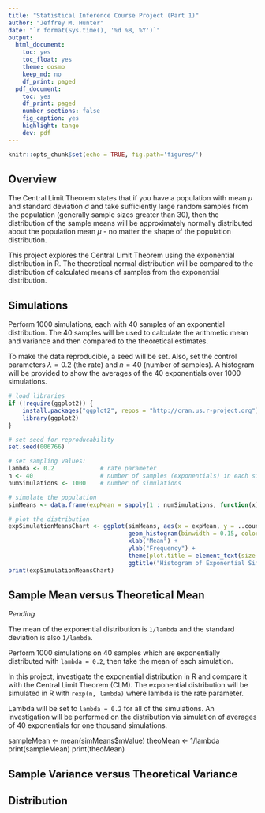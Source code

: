 ```yaml
---
title: "Statistical Inference Course Project (Part 1)"
author: "Jeffrey M. Hunter"
date: "`r format(Sys.time(), '%d %B, %Y')`"
output:
  html_document:
    toc: yes
    toc_float: yes
    theme: cosmo
    keep_md: no
    df_print: paged
  pdf_document:
    toc: yes
    df_print: paged
    number_sections: false
    fig_caption: yes
    highlight: tango
    dev: pdf
---
```


```r
knitr::opts_chunk$set(echo = TRUE, fig.path='figures/')
```

## Overview

The Central Limit Theorem states that if you have a population with mean $\mu$
and standard deviation $\sigma$ and take sufficiently large random samples from
the population (generally sample sizes greater than 30), then the distribution of the
sample means will be approximately normally distributed about the population
mean $\mu$ - no matter the shape of the population distribution.

This project explores the Central Limit Theorem using the exponential
distribution in R. The theoretical normal distribution will be compared to the
distribution of calculated means of samples from the exponential distribution.

## Simulations

Perform 1000 simulations, each with 40 samples of an exponential distribution.
The 40 samples will be used to calculate the arithmetic mean and variance and
then compared to the theoretical estimates.

To make the data reproducible, a seed will be set. Also, set the control 
parameters $\lambda = 0.2$ (the rate) and $n = 40$ (number of samples). A histogram
will be provided to show the averages of the 40 exponentials over 1000
simulations.

```r
# load libraries
if (!require(ggplot2)) {
    install.packages("ggplot2", repos = "http://cran.us.r-project.org")
    library(ggplot2)
}

# set seed for reproducability
set.seed(006766)

# set sampling values:
lambda <- 0.2             # rate parameter
n <- 40                   # number of samples (exponentials) in each simulation
numSimulations <- 1000    # number of simulations

# simulate the population
simMeans <- data.frame(expMean = sapply(1 : numSimulations, function(x) {mean(rexp(n, lambda))}))

# plot the distribution
expSimulationMeansChart <- ggplot(simMeans, aes(x = expMean, y = ..count..)) +
                                  geom_histogram(binwidth = 0.15, color = "white", fill = rgb(0.2,0.7,0.1,0.4))  +
                                  xlab("Mean") +
                                  ylab("Frequency") +
                                  theme(plot.title = element_text(size = 14, hjust = 0.5)) +
                                  ggtitle("Histogram of Exponential Simulation Means")
print(expSimulationMeansChart)
```

## Sample Mean versus Theoretical Mean

*Pending*

The mean of the exponential distribution is `1/lambda` and the standard
deviation is also `1/lambda`.




Perform 1000 simulations on 40 samples which are exponentially distributed
with `lambda = 0.2`, then take the mean of each simulation.

In this project, investigate the exponential distribution in R and compare it
with the Central Limit Theorem (CLM). The exponential distribution will be
simulated in R with `rexp(n, lambda)` where lambda is the rate parameter.

Lambda will be set to `lambda = 0.2` for all of
the simulations. An investigation will be performed on the distribution via
simulation of averages of 40 exponentials for one thousand simulations.



sampleMean <- mean(simMeans$mValue)
theoMean <- 1/lambda
print(sampleMean)
print(theoMean)

## Sample Variance versus Theoretical Variance



## Distribution
